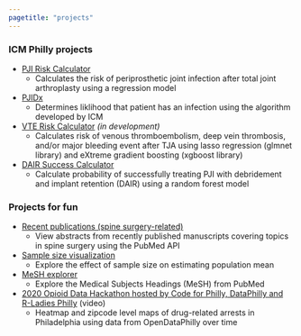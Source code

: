 ```yaml
---
pagetitle: "projects"
---
```



### ICM Philly projects

* <a href="https://pjirisk.shinyapps.io/pji_calc/" target="_blank">PJI Risk Calculator</a>
  * Calculates the risk of periprosthetic joint infection after total joint arthroplasty using a regression model

* <a href="https://pjirisk.shinyapps.io/pjidx/" target="_blank">PJIDx</a>
  * Determines liklihood that patient has an infection using the algorithm developed by ICM

* <a href="https://pjirisk.shinyapps.io/vte_risk_calculator/" target=_"blank">VTE Risk Calculator</a> <i>(in development)</i>
  * Calculates risk of venous thromboembolism, deep vein thrombosis, and/or major bleeding event after TJA using lasso regression (glmnet library) and eXtreme gradient boosting (xgboost library)

* <a href="https://pjirisk.shinyapps.io/DAIR_Calculator/" target=_"blank">DAIR Success Calculator</a>
  * Calculate probability of successfully treating PJI with debridement and implant retention (DAIR) using a random forest model


### Projects for fun

* <a href="https://knicholsonphd.shinyapps.io/spine_pubs/" target="_blank">Recent publications (spine surgery-related)</a>
  * View abstracts from recently published manuscripts covering topics in spine surgery using the PubMed API

* <a href="https://knicholsonphd.shinyapps.io/confidence_intervals/" target="_blank">Sample size visualization</a>
  * Explore the effect of sample size on estimating population mean

* <a href="https://knicholsonphd.shinyapps.io/mesh_api/" target="_blank">MeSH explorer</a>
  * Explore the Medical Subjects Headings (MeSH) from PubMed

* <a href="./files/datahack2020_video_sm.mp4">2020 Opioid Data Hackathon hosted by Code for Philly, DataPhilly and R-Ladies Philly</a> (video)
  * Heatmap and zipcode level maps of drug-related arrests in Philadelphia using data from OpenDataPhilly over time
